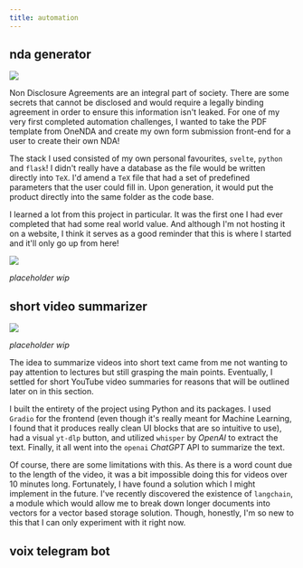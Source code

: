 ```yaml
---
title: automation
---
```


## nda generator

![](./assets/pictureNDA.jpeg)

Non Disclosure Agreements are an integral part of society. There are some secrets that cannot be disclosed and would require a legally binding agreement in order to ensure this information isn't leaked. For one of my very first completed automation challenges, I wanted to take the PDF template from OneNDA and create my own form submission front-end for a user to create their own NDA!

The stack I used consisted of my own personal favourites, `svelte`, `python` and `flask`! I didn't really have a database as the file would be written directly into `TeX`. I'd amend a `TeX` file that had a set of predefined parameters that the user could fill in. Upon generation, it would put the product directly into the same folder as the code base.

I learned a lot from this project in particular. It was the first one I had ever completed that had some real world value. And although I'm not hosting it on a website, I think it serves as a good reminder that this is where I started and it'll only go up from here!

![](./assets/pictureNDA.jpeg)

*placeholder wip*

## short video summarizer

![](./assets/pictureNDA.jpeg)

*placeholder wip*

The idea to summarize videos into short text came from me not wanting to pay attention to lectures but still grasping the main points. Eventually, I settled for short YouTube video summaries for reasons that will be outlined later on in this section.

I built the entirety of the project using Python and its packages. I used `Gradio` for the frontend (even though it's really meant for Machine Learning, I found that it produces really clean UI blocks that are so intuitive to use), had a visual `yt-dlp` button, and utilized `whisper` by *OpenAI* to extract the text. Finally, it all went into the `openai` *ChatGPT* API to summarize the text.

Of course, there are some limitations with this. As there is a word count due to the length of the video, it was a bit impossible doing this for videos over 10 minutes long. Fortunately, I have found a solution which I might implement in the future. I've recently discovered the existence of `langchain`, a module which would allow me to break down longer documents into vectors for a vector based storage solution. Though, honestly, I'm so new to this that I can only experiment with it right now.

## voix telegram bot

